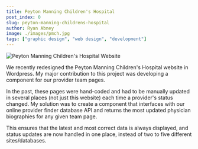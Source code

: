 ```yaml
---
title: Peyton Manning Children's Hospital
post_index: 0
slug: peyton-manning-childrens-hospital
author: Ryan Abney
image: ./images/pmch.jpg
tags: ["graphic design", "web design", "development"]
---
```


![Peyton Manning Children's Hospital Website](./images/pmch.jpg)

We recently redesigned the Peyton Manning Children's Hospital website in Wordpress. My major contribution to this project was developing a component for our provider team pages.

In the past, these pages were hand-coded and had to be manually updated in several places (not just this website) each time a provider's status changed. My solution was to create a component that interfaces with our online provider finder database API and returns the most updated physician biographies for any given team page.

This ensures that the latest and most correct data is always displayed, and status updates are now handled in one place, instead of two to five different sites/databases.
